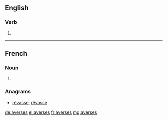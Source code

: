 ==English==

===Verb===
{{head|en}}

# {{en-third-person singular of|averse}}

----

==French==

===Noun===
{{head|fr|plural|g=f-p}}

# {{plural of|averse|lang=fr}}

===Anagrams===
* [[rêvasse#French|rêvasse]], [[rêvassé#French|rêvassé]]

[[de:averses]]
[[el:averses]]
[[fr:averses]]
[[mg:averses]]